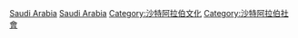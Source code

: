 {{Cat main|沙特阿拉伯諸語言}}
{{Commons cat|Languages of Saudi Arabia}}

[[Category:各國語言|Saudi Arabia]]
[[Category:亞洲各國語言|Saudi Arabia]]
[[Category:沙特阿拉伯文化|Category:沙特阿拉伯文化]]
[[Category:沙特阿拉伯社會|Category:沙特阿拉伯社會]]